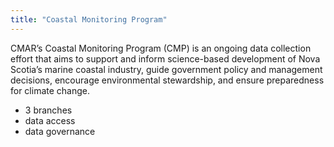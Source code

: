 ```yaml
---
title: "Coastal Monitoring Program"
---
```


CMAR's Coastal Monitoring Program (CMP) is an ongoing data collection effort that aims to support and inform science-based development of Nova Scotia's marine coastal industry, guide government policy and management decisions, encourage environmental stewardship, and ensure preparedness for climate change. 

- 3 branches
- data access
- data governance